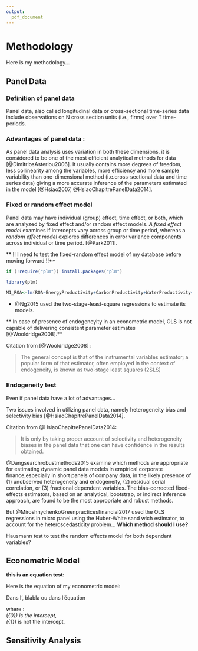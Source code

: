```yaml
---
output:
  pdf_document
---
```


# Methodology

Here is my methodology...

## Panel Data

### Definition of panel data

Panel data, also called longitudinal data or cross-sectional time-series data include observations on N cross section units (i.e., firms) over T time-periods. 

### Advantages of panel data :

As panel data analysis uses variation in both these dimensions, it is considered to be one of the most efficient analytical methods for data [@DimitriosAsteriou2006]. It usually contains more degrees of freedom, less collinearity among the variables, more efficiency and more sample variability than one-dimensional method (i.e.cross-sectional data and time series data) giving a more accurate inference of the parameters estimated in the model [@Hsiao2007, @HsiaoChapitrePanelData2014].

### Fixed or random effect model

Panel data may have individual (group) effect, time
effect, or both, which are analyzed by fixed effect and/or random effect models. *A fixed effect model* examines if intercepts vary across group or time period, whereas a *random effect model* explores differences in error variance components across individual or time period. [@Park2011].

** !! I need to test the fixed-random effect model of my database before moving forward !!**

```r
if (!require("plm")) install.packages("plm")

library(plm)

M1_ROA<-lm(ROA~EnergyProductivity+CarbonProductivity+WaterProductivity+WasteProductivity+GreenReputation+SustainabilityPayLink+SustainableThemedCommitment+AuditScore+DebtRatio^2+NetMargin+log(Asset)+ROE,data=DB)


```






* @Ng2015 used the two-stage-least-square regressions to estimate its models. 

** In case of presence of endogeneyity in an econometric model,  OLS is not capable of delivering consistent parameter estimates [@Wooldridge2008].**

Citation from [@Wooldridge2008] :

> The general concept is that of the instrumental variables estimator;  a  popular  form  of  that  estimator, often employed in the context of endogeneity, is known as two-stage least squares (2SLS)


### Endogeneity test

Even if panel data have a lot of advantages...


Two issues involved in utilizing panel data, namely heterogeneity bias and selectivity bias [@HsiaoChapitrePanelData2014].

Citation from @HsiaoChapitrePanelData2014:

> It is only by taking proper account of selectivity and heterogeneity biases in the panel data that one can have confidence in the results obtained.

@Dangsearchrobustmethods2015 examine which methods are appropriate for estimating dynamic panel data models in empirical corporate finance,especially in short panels of company data, in the likely presence of (1) unobserved heterogeneity and endogeneity, (2) residual serial correlation, or (3) fractional dependent variables. The bias-corrected fixed-effects estimators, based on an analytical, bootstrap, or indirect inference approach, are found to be the most appropriate and robust methods. 

But @MiroshnychenkoGreenpracticesfinancial2017 used the OLS regressions in micro panel using the Huber-White sand
wich estimator, to account for the heteroscedasticity problem... **Which method should I use?**


Hausmann test to test the random effects model for both dependant variables?



## Econometric Model

**this is an equation test: **

Here is the equation of my econometric model:


\begin{equation}
Per_{it} = \beta_{0} + \beta_{1} (X1_{t-1}) + \beta_{2} (X2_{t-1}) + \varepsilon_{it}
\label{EconometricModel}
\end{equation}

Dans l'\autoref{EconometricModel}, blabla ou dans l'équation \ref{EconometricModel}

where :\
\(\beta_{0}\) is the intercept,\
\(\beta_{1}\) is not the intercept.



## Sensitivity Analysis